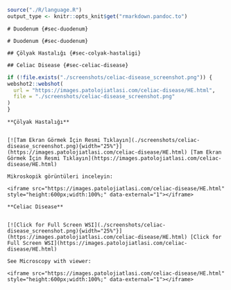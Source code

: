 ```r
source("./R/language.R")
output_type <- knitr::opts_knit$get("rmarkdown.pandoc.to")
```

```asis
# Duodenum {#sec-duodenum}
```

```asis
# Duodenum {#sec-duodenum}
```

```asis

## Çölyak Hastalığı {#sec-colyak-hastaligi}

```

```asis

## Celiac Disease {#sec-celiac-disease}

```

```r
if (!file.exists("./screenshots/celiac-disease_screenshot.png")) {
webshot2::webshot(
  url = "https://images.patolojiatlasi.com/celiac-disease/HE.html",
  file = "./screenshots/celiac-disease_screenshot.png"
)
}
```

```asis

**Çölyak Hastalığı**


[![Tam Ekran Görmek İçin Resmi Tıklayın](./screenshots/celiac-disease_screenshot.png){width="25%"}](https://images.patolojiatlasi.com/celiac-disease/HE.html) [Tam Ekran Görmek İçin Resmi Tıklayın](https://images.patolojiatlasi.com/celiac-disease/HE.html)

```


```asis

Mikroskopik görüntüleri inceleyin:

<iframe src="https://images.patolojiatlasi.com/celiac-disease/HE.html" style="height:600px;width:100%;" data-external="1"></iframe>

```

```asis

**Celiac Disease**


[![Click for Full Screen WSI](./screenshots/celiac-disease_screenshot.png){width="25%"}](https://images.patolojiatlasi.com/celiac-disease/HE.html) [Click for Full Screen WSI](https://images.patolojiatlasi.com/celiac-disease/HE.html)

```

```asis

See Microscopy with viewer: 

<iframe src="https://images.patolojiatlasi.com/celiac-disease/HE.html" style="height:600px;width:100%;" data-external="1"></iframe>

```
